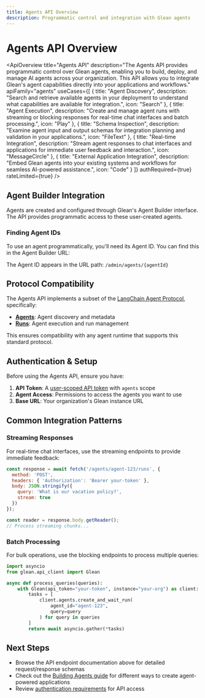 ```yaml
---
title: Agents API Overview
description: Programmatic control and integration with Glean agents
---
```



# Agents API Overview

<ApiOverview
  title="Agents API"
  description="The Agents API provides programmatic control over Glean agents, enabling you to build, deploy, and manage AI agents across your organization. This API allows you to integrate Glean's agent capabilities directly into your applications and workflows."
  apiFamily="agents"
  useCases={[
    {
      title: "Agent Discovery",
      description: "Search and retrieve available agents in your deployment to understand what capabilities are available for integration.",
      icon: "Search"
    },
    {
      title: "Agent Execution",
      description: "Create and manage agent runs with streaming or blocking responses for real-time chat interfaces and batch processing.",
      icon: "Play"
    },
    {
      title: "Schema Inspection",
      description: "Examine agent input and output schemas for integration planning and validation in your applications.",
      icon: "FileText"
    },
    {
      title: "Real-time Integration",
      description: "Stream agent responses to chat interfaces and applications for immediate user feedback and interaction.",
      icon: "MessageCircle"
    },
    {
      title: "External Application Integration",
      description: "Embed Glean agents into your existing systems and workflows for seamless AI-powered assistance.",
      icon: "Code"
    }
  ]}
  authRequired={true}
  rateLimited={true}
/>

## Agent Builder Integration

Agents are created and configured through Glean's Agent Builder interface. The API provides programmatic access to these user-created agents.

### Finding Agent IDs

To use an agent programmatically, you'll need its Agent ID. You can find this in the Agent Builder URL:

The Agent ID appears in the URL path: `/admin/agents/{agentId}`

## Protocol Compatibility

The Agents API implements a subset of the [LangChain Agent Protocol](https://langchain-ai.github.io/agent-protocol/api.html#tag/agents), specifically:

- **[Agents](https://langchain-ai.github.io/agent-protocol/api.html#tag/agents)**: Agent discovery and metadata
- **[Runs](https://langchain-ai.github.io/agent-protocol/api.html#tag/runs)**: Agent execution and run management

This ensures compatibility with any agent runtime that supports this standard protocol.

## Authentication & Setup

Before using the Agents API, ensure you have:

1. **API Token**: A [user-scoped API token](/api-info/client/authentication/glean-issued#available-scopes) with `agents` scope
2. **Agent Access**: Permissions to access the agents you want to use
3. **Base URL**: Your organization's Glean instance URL

## Common Integration Patterns

### Streaming Responses
For real-time chat interfaces, use the streaming endpoints to provide immediate feedback:

```javascript
const response = await fetch('/agents/agent-123/runs', {
  method: 'POST',
  headers: { 'Authorization': 'Bearer your-token' },
  body: JSON.stringify({ 
    query: 'What is our vacation policy?',
    stream: true 
  })
});

const reader = response.body.getReader();
// Process streaming chunks...
```

### Batch Processing
For bulk operations, use the blocking endpoints to process multiple queries:

```python
import asyncio
from glean.api_client import Glean

async def process_queries(queries):
    with Glean(api_token="your-token", instance="your-org") as client:
        tasks = [
            client.agents.create_and_wait_run(
                agent_id="agent-123", 
                query=query
            ) for query in queries
        ]
        return await asyncio.gather(*tasks)
```

## Next Steps

- Browse the API endpoint documentation above for detailed request/response schemas  
- Check out the [Building Agents guide](/guides/agents/overview) for different ways to create agent-powered applications
- Review [authentication requirements](/api-info/client/authentication/overview) for API access
